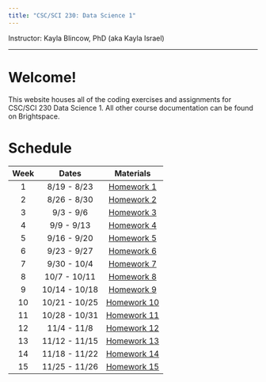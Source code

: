 ```yaml
---
title: "CSC/SCI 230: Data Science 1"
---
```


Instructor: Kayla Blincow, PhD (aka Kayla Israel)

------------------------------------------------------------------------

# Welcome!

This website houses all of the coding exercises and assignments for CSC/SCI 230 Data Science 1. All other course documentation can be found on Brightspace.

# Schedule

| Week |     Dates     |          Materials          |
|:----:|:-------------:|:---------------------------:|
|  1   |  8/19 - 8/23  | [Homework 1](Week1R4DS.qmd) |
|  2   |  8/26 - 8/30  |  [Homework 2](Week2HW.qmd)  |
|  3   |   9/3 - 9/6   |  [Homework 3](Week3HW.qmd)  |
|  4   |  9/9 - 9/13   |  [Homework 4](Week4HW.qmd)  |
|  5   |  9/16 - 9/20  |  [Homework 5](Week5HW.qmd)  |
|  6   |  9/23 - 9/27  |  [Homework 6](Week6HW.qmd)  |
|  7   |  9/30 - 10/4  |  [Homework 7](Week7HW.qmd)  |
|  8   | 10/7 - 10/11  |  [Homework 8](Week8HW.qmd)  |
|  9   | 10/14 - 10/18 |  [Homework 9](Week9HW.qmd)  |
|  10  | 10/21 - 10/25 | [Homework 10](Week10HW.qmd) |
|  11  | 10/28 - 10/31 | [Homework 11](Week11HW.qmd) |
|  12  |  11/4 - 11/8  | [Homework 12](Week12HW.qmd) |
|  13  | 11/12 - 11/15 | [Homework 13](Week13HW.qmd) |
|  14  | 11/18 - 11/22 | [Homework 14](Week14HW.qmd) |
|  15  | 11/25 - 11/26 | [Homework 15](Week15HW.qmd) |
